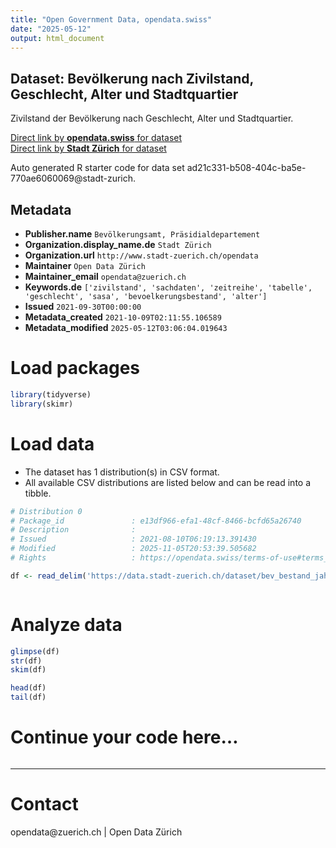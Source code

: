 ```yaml
---
title: "Open Government Data, opendata.swiss"
date: "2025-05-12"
output: html_document
---
```


## Dataset: Bevölkerung nach Zivilstand, Geschlecht, Alter und Stadtquartier


Zivilstand der Bevölkerung nach Geschlecht, Alter und Stadtquartier.


[Direct link by **opendata.swiss** for dataset](https://opendata.swiss/de/dataset/bevolkerung-nach-zivilstand-geschlecht-alter-und-stadtquartier-seit-1993)<br>
[Direct link by **Stadt Zürich** for dataset](https://data.stadt-zuerich.ch/dataset/bev_bestand_jahr_quartier_zivilstand_ag_geschl_od3310)

Auto generated R starter code for data set ad21c331-b508-404c-ba5e-770ae6060069@stadt-zurich.

## Metadata

- **Publisher.name** `Bevölkerungsamt, Präsidialdepartement`
- **Organization.display_name.de** `Stadt Zürich`
- **Organization.url** `http://www.stadt-zuerich.ch/opendata`
- **Maintainer** `Open Data Zürich`
- **Maintainer_email** `opendata@zuerich.ch`
- **Keywords.de** `['zivilstand', 'sachdaten', 'zeitreihe', 'tabelle', 'geschlecht', 'sasa', 'bevoelkerungsbestand', 'alter']`
- **Issued** `2021-09-30T00:00:00`
- **Metadata_created** `2021-10-09T02:11:55.106589`
- **Metadata_modified** `2025-05-12T03:06:04.019643`


# Load packages

```r

library(tidyverse)
library(skimr)

```

# Load data

-   The dataset has 1 distribution(s) in CSV format.
-   All available CSV distributions are listed below and can be read into a tibble.

```r

# Distribution 0
# Package_id               : e13df966-efa1-48cf-8466-bcfd65a26740
# Description              : 
# Issued                   : 2021-08-10T06:19:13.391430
# Modified                 : 2025-11-05T20:53:39.505682
# Rights                   : https://opendata.swiss/terms-of-use#terms_open

df <- read_delim('https://data.stadt-zuerich.ch/dataset/bev_bestand_jahr_quartier_zivilstand_ag_geschl_od3310/download/BEV331OD3310.csv')



```

# Analyze data

```r

glimpse(df)
str(df)
skim(df)

head(df)
tail(df)

```

# Continue your code here...

```r

```

------------------------------------------------------------------------

# Contact

opendata@zuerich.ch | Open Data Zürich
